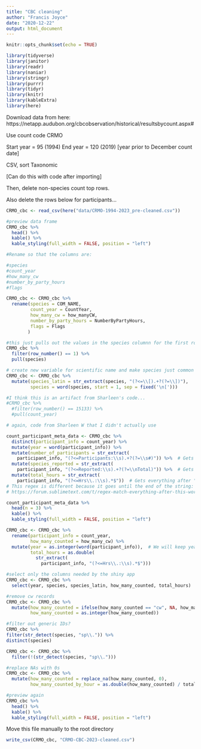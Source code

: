```yaml
---
title: "CBC cleaning"
author: "Francis Joyce"
date: "2020-12-22"
output: html_document
---
```


```r
knitr::opts_chunk$set(echo = TRUE)
```


```r
library(tidyverse)
library(janitor)
library(readr)
library(naniar)
library(stringr)
library(purrr)
library(tidyr)
library(knitr)
library(kableExtra)
library(here)
```

Download data from here: https://netapp.audubon.org/cbcobservation/historical/resultsbycount.aspx#

Use count code CRMO

Start year = 95 (1994)
End year = 120 (2019) [year prior to December count date]


CSV, sort Taxonomic

[Can do this with code after importing]

Then, delete non-species count top rows.

Also delete the rows below for participants...

```r
CRMO_cbc <- read_csv(here("data/CRMO-1994-2023_pre-cleaned.csv"))
```


```r
#preview data frame
CRMO_cbc %>%
  head() %>%
  kable() %>%
  kable_styling(full_width = FALSE, position = "left")

```




```r
#Rename so that the columns are:

#species
#count_year
#how_many_cw	
#number_by_party_hours
#flags

CRMO_cbc <- CRMO_cbc %>% 
  rename(species = COM_NAME, 
         count_year = CountYear, 
         how_many_cw = how_manyCW,
         number_by_party_hours = NumberByPartyHours,
         flags = Flags
        )

```

```r
#this just pulls out the values in the species columnn for the first row
CRMO_cbc %>% 
  filter(row_number() == 1) %>% 
  pull(species)
```

```r
# create new variable for scientific name and make species just common name
CRMO_cbc <- CRMO_cbc %>%
  mutate(species_latin = str_extract(species, "(?<=\\[).+?(?=\\])"),
         species = word(species, start = 1, sep = fixed('\n[')))
```


```r
#I think this is an artifact from Sharleen's code...
#CRMO_cbc %>% 
  #filter(row_number() == 15133) %>% 
  #pull(count_year)
```

```r
# again, code from Sharleen W that I didn't actually use

count_participant_meta_data <- CRMO_cbc %>%
  distinct(participant_info = count_year) %>%
  mutate(year = word(participant_info)) %>%
  mutate(number_of_participants = str_extract(
    participant_info, "(?<=Participants:\\s).+?(?=\\s#)")) %>%  # Gets everything between "Participants: " and " #"
  mutate(species_reported = str_extract(
    participant_info, "(?<=Reported:\\s).+?(?=\\nTotal)")) %>%  # Gets everything between "Reported: " and "Total"
  mutate(total_hours = str_extract(
    participant_info, "(?<=Hrs\\.:\\s).*$"))  # Gets everything after "Hrs.: "
# This regex is different because it goes until the end of the string:
# https://forum.sublimetext.com/t/regex-match-everything-after-this-word/20764

count_participant_meta_data %>%
  head(n = 3) %>%
  kable() %>%
  kable_styling(full_width = FALSE, position = "left")
```


```r
CRMO_cbc <- CRMO_cbc %>%
  rename(participant_info = count_year,
         how_many_counted = how_many_cw) %>%
  mutate(year = as.integer(word(participant_info)),  # We will keep year and total_hours
         total_hours = as.double(
           str_extract(
             participant_info, "(?<=Hrs\\.:\\s).*$")))
```

```r
#select only the columns needed by the shiny app
CRMO_cbc <- CRMO_cbc %>%
  select(year, species, species_latin, how_many_counted, total_hours)
```


```r
#remove cw records
CRMO_cbc <- CRMO_cbc %>%
  mutate(how_many_counted = ifelse(how_many_counted == "cw", NA, how_many_counted),
         how_many_counted = as.integer(how_many_counted))
```

```r
#filter out generic IDs?
CRMO_cbc %>%
filter(str_detect(species, "sp\\.")) %>%
distinct(species)
```


```r
CRMO_cbc <- CRMO_cbc %>%
  filter(!(str_detect(species, "sp\\.")))
```

```r
#replace NAs with 0s
CRMO_cbc <- CRMO_cbc %>%
  mutate(how_many_counted = replace_na(how_many_counted, 0),
         how_many_counted_by_hour = as.double(how_many_counted) / total_hours)
```

```r
#preview again
CRMO_cbc %>%
  head() %>%
  kable() %>%
  kable_styling(full_width = FALSE, position = "left")
```

Move this file manually to the root directory

```r
write_csv(CRMO_cbc, "CRMO-CBC-2023-cleaned.csv")
```

